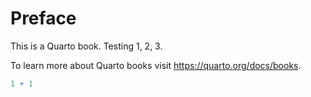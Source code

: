 # Preface {.unnumbered}

This is a Quarto book. Testing 1, 2, 3.

To learn more about Quarto books visit <https://quarto.org/docs/books>.

```r
1 + 1
```

